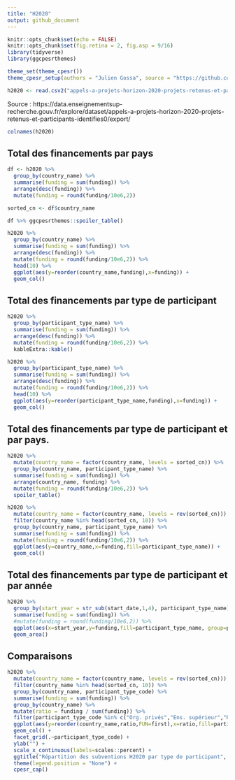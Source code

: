 ```yaml
---
title: "H2020"
output: github_document
---
```


```r
knitr::opts_chunk$set(echo = FALSE)
knitr::opts_chunk$set(fig.retina = 2, fig.asp = 9/16)
library(tidyverse)
library(ggcpesrthemes)

theme_set(theme_cpesr())
theme_cpesr_setup(authors = "Julien Gossa", source = "https://github.com/cpesr/RFC/H2020")

h2020 <- read.csv2("appels-a-projets-horizon-2020-projets-retenus-et-participants-identifies0.csv", dec='.')
```

Source : https://data.enseignementsup-recherche.gouv.fr/explore/dataset/appels-a-projets-horizon-2020-projets-retenus-et-participants-identifies0/export/

```r
colnames(h2020)
```

## Total des financements par pays

```r
df <- h2020 %>%
  group_by(country_name) %>%
  summarise(funding = sum(funding)) %>%
  arrange(desc(funding)) %>%
  mutate(funding = round(funding/10e6,2))

sorted_cn <- df$country_name

df %>% ggcpesrthemes::spoiler_table()
```

```r
h2020 %>%
  group_by(country_name) %>%
  summarise(funding = sum(funding)) %>%
  arrange(desc(funding)) %>%
  mutate(funding = round(funding/10e6,2)) %>%
  head(10) %>%
  ggplot(aes(y=reorder(country_name,funding),x=funding)) +
  geom_col()
```


## Total des financements par type de participant

```r
h2020 %>%
  group_by(participant_type_name) %>%
  summarise(funding = sum(funding)) %>%
  arrange(desc(funding)) %>%
  mutate(funding = round(funding/10e6,2)) %>%
  kableExtra::kable()
```

```r
h2020 %>%
  group_by(participant_type_name) %>%
  summarise(funding = sum(funding)) %>%
  arrange(desc(funding)) %>%
  mutate(funding = round(funding/10e6,2)) %>%
  head(10) %>%
  ggplot(aes(y=reorder(participant_type_name,funding),x=funding)) +
  geom_col()
```




## Total des financements par type de participant et par pays.

```r
h2020 %>%
  mutate(country_name = factor(country_name, levels = sorted_cn)) %>%
  group_by(country_name, participant_type_name) %>%
  summarise(funding = sum(funding)) %>%
  arrange(country_name, funding) %>%
  mutate(funding = round(funding/10e6,2)) %>%
  spoiler_table()
```

```r
h2020 %>%
  mutate(country_name = factor(country_name, levels = rev(sorted_cn))) %>%
  filter(country_name %in% head(sorted_cn, 10)) %>%
  group_by(country_name, participant_type_name) %>%
  summarise(funding = sum(funding)) %>%
  mutate(funding = round(funding/10e6,2)) %>%
  ggplot(aes(y=country_name,x=funding,fill=participant_type_name)) +
  geom_col()
```


## Total des financements par type de participant et par année

```r
h2020 %>%
  group_by(start_year = str_sub(start_date,1,4), participant_type_name) %>%
  summarise(funding = sum(funding)) %>%
  #mutate(funding = round(funding/10e6,2)) %>%
  ggplot(aes(x=start_year,y=funding,fill=participant_type_name, group=participant_type_name)) +
  geom_area()
```


## Comparaisons


```r
h2020 %>%
  mutate(country_name = factor(country_name, levels = rev(sorted_cn))) %>%
  filter(country_name %in% head(sorted_cn, 10)) %>%
  group_by(country_name, participant_type_code) %>%
  summarise(funding = sum(funding)) %>%
  group_by(country_name) %>% 
  mutate(ratio = funding / sum(funding)) %>%
  filter(participant_type_code %in% c("Org. privés","Ens. supérieur","Recherche")) %>%
  ggplot(aes(y=reorder(country_name,ratio,FUN=first),x=ratio,fill=participant_type_code)) +
  geom_col() +
  facet_grid(.~participant_type_code) +
  ylab("") +
  scale_x_continuous(labels=scales::percent) +
  ggtitle("Répartition des subventions H2020 par type de participant", "pour les 10 pays ayant reçu le plus de financements") +
  theme(legend.position = "None") +
  cpesr_cap()
```